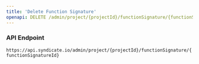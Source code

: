 ```yaml
---
title: 'Delete Function Signature'
openapi: DELETE /admin/project/{projectId}/functionSignature/{functionSignatureId}
---
```


### API Endpoint

`https://api.syndicate.io/admin/project/{projectId}/functionSignature/{functionSignatureId}`
